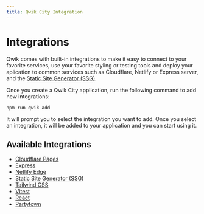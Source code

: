 ```yaml
---
title: Qwik City Integration
---
```


# Integrations

Qwik comes with built-in integrations to make it easy to connect to your favorite services, use your favorite styling or testing tools and deploy your aplication to common services such as Cloudflare, Netlify or Express server, and the [Static Site Generator (SSG)](https://qwik.builder.io/qwikcity/static-site-generation/static-site-config/).

Once you create a Qwik City application, run the following command to add new integrations:

```shell
npm run qwik add
```

It will prompt you to select the integration you want to add. Once you select an integration, it will be added to your application and you can start using it.

## Available Integrations

- [Cloudflare Pages](/qwikcity/adaptors/cloudflare-pages/index.mdx)
- [Express](/qwikcity/adaptors/node/index.mdx)
- [Netlify Edge](/qwikcity/adaptors/netlify-edge/index.mdx)
- [Static Site Generator (SSG)](/qwikcity/static-site-generation/overview/index.mdx)
- [Tailwind CSS](/qwikcity/integrations/tailwind/index.mdx)
- [Vitest](/qwikcity/integrations/vitest/index.mdx)
- [React](/qwikcity/integrations/react/index.mdx)
- [Partytown](/qwikcity/integrations/partytown/index.mdx)

